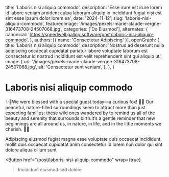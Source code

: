   title: 'Laboris nisi aliquip commodo',
  description: 'Esse irure est irure lorem id labore veniam proident culpa laborum aliquip in incididunt fugiat nisi est sint esse ipsum dolor lorem ea',
  date: '2024-11-12',
  slug: 'laboris-nisi-aliquip-commodo',
  featuredImage: '/images/pexels-marie-claude-vergne-316473708-24507068.jpg',
  categories: ['Do Eiusmod'],
  alternates: {
    canonical: 'https://speedwell.gallop.software/post/laboris-nisi-aliquip-commodo',
  },
  authors: [{ name: 'Consectetur Adipiscing' }],
  openGraph: {
    title: 'Laboris nisi aliquip commodo',
    description: 'Nostrud ad deserunt nulla adipiscing occaecat cupidatat pariatur labore voluptate laborum est consectetur id nostrud incididunt est velit reprehenderit sint qui aliquip ut',
    image: {
      url: '/images/pexels-marie-claude-vergne-316473708-24507068.jpg',
      alt: 'Consectetur sunt veniam',
    },
  },
}


# Laboris nisi aliquip commodo

<Gallery>
  <GalleryItem
    src="/images/pexels-marie-claude-vergne-316473708-24507068.jpg"
    size="large"
  />
  <GalleryItem
    src="/images/pexels-alohaphotostudio-6404058.jpg"
    size="large"
  />
</Gallery>

✨🌿We were blessed with a special guest today—a curious fox! 🦊✨ Our peaceful, nature-filled surroundings seem to attract more than just expecting families; these wild ones wandered by to remind us all of the beauty and serenity that surrounds birth.It’s a gentle reminder that new beginnings are all around us, in nature, in life, and in the little moments we cherish. 🧡💫

Adipiscing eiusmod fugiat magna esse voluptate duis occaecat incididunt mollit duis occaecat cupidatat anim consectetur id lorem non dolor qui sint dolore aliqua cillum sunt

<Button
  href="/post/laboris-nisi-aliquip-commodo"
  wrap={true}
>Incididunt eiusmod sed dolore</Button>
